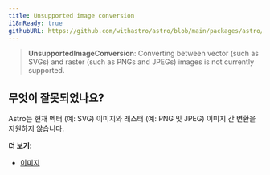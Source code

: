```yaml
---
title: Unsupported image conversion
i18nReady: true
githubURL: https://github.com/withastro/astro/blob/main/packages/astro/src/core/errors/errors-data.ts
---
```


> **UnsupportedImageConversion**: Converting between vector (such as SVGs) and raster (such as PNGs and JPEGs) images is not currently supported.

## 무엇이 잘못되었나요?

Astro는 현재 벡터 (예: SVG) 이미지와 래스터 (예: PNG 및 JPEG) 이미지 간 변환을 지원하지 않습니다.

**더 보기:**

-  [이미지](/ko/guides/images/)
